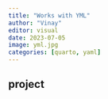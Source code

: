 ---
title: "Works with YML"
author: "Vinay"
editor: visual
date: 2023-07-05
image: yml.jpg
categories: [quarto, yaml]
---

## project
